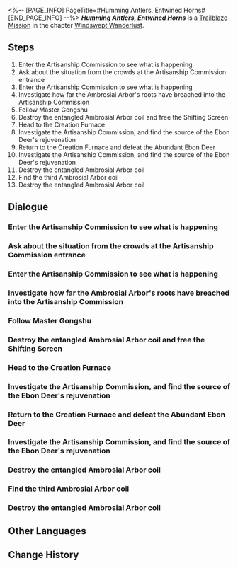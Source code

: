 <%-- [PAGE_INFO]
PageTitle=#Humming Antlers, Entwined Horns#
[END_PAGE_INFO] --%>
{{Stub|Dialogue.}}
{{Mission Infobox
|id            = 1021101
|title         = 
|image         = Mission Humming Antlers, Entwined Horns.png{{subst:void|<!--$UPLOAD:<<SpriteOutput/Chronicle/1021101.png>-<Mission Humming Antlers, Entwined Horns.png>-<Fate's Atlas Images>>-->}}
|type          = Trailblaze
|event_name    = 
|chapter       = Windswept Wanderlust
|requirements  = [[Trailblaze Mission]] ''[[Wood Sprouts Anew, Fate Tilts Askew]]'' completed
|summary       = The Ambrosial Arbor's roots wrap tightly around the furnace and absorb power from all over the Artisanship Commission, creating the spiritual animal named the Abundant Ebon Deer to protect itself.<br />You discover during the battle that the Ebon Deer appears immortal and revives as soon as it is defeated. The only chance you have of victory is to cut off its energy source.
|characters    = Chengjie; March 7th; Master Gongshu; Tingyun; Trailblazer; Welt; Yunche; Ziming
|startLocation = [[The Xianzhou Luofu]] - [[Artisanship Commission]]
|world         = The Xianzhou Luofu
|area          = Artisanship Commission
|prev          = Wood Sprouts Anew, Fate Tilts Askew
|next          = Desolate Depths of Despair
|rewards       = Trailblaze EXP*1,000; Stellar Jade*80; Shadow of Preservation*1; Traveler's Guide*4; Refined Aether*4; "Deerstalker"*1 { text = "Deerstalker" }; Credit*30,000
}}
'''''Humming Antlers, Entwined Horns''''' is a [[Trailblaze Mission]] in the chapter [[Windswept Wanderlust]].

==Steps==
# Enter the Artisanship Commission to see what is happening
# Ask about the situation from the crowds at the Artisanship Commission entrance
# Enter the Artisanship Commission to see what is happening
# Investigate how far the Ambrosial Arbor's roots have breached into the Artisanship Commission
# Follow Master Gongshu
# Destroy the entangled Ambrosial Arbor coil and free the Shifting Screen
# Head to the Creation Furnace
# Investigate the Artisanship Commission, and find the source of the Ebon Deer's rejuvenation
# Return to the Creation Furnace and defeat the Abundant Ebon Deer
# Investigate the Artisanship Commission, and find the source of the Ebon Deer's rejuvenation
# Destroy the entangled Ambrosial Arbor coil
# Find the third Ambrosial Arbor coil
# Destroy the entangled Ambrosial Arbor coil

<!--
==Gameplay Notes==

--><!--
==Trial Character==

-->
==Dialogue==
{{Stub Dialogue}}

===Enter the Artisanship Commission to see what is happening{{subst:void|<!--102110111-->}}===
{{Mission Description|type=trailblaze|location=Artisanship Commission|The Artisanship Commission is the department responsible for inventions and manufacturing in Xianzhou. People are crowding around its entrance, which is to be expected from individuals when the entire state is in peril. However, it's impossible for you to know what is happening inside without opening the doors to take a look.}}
{{Dialogue Start}}
:{{tx}}
{{Dialogue End}}

===Ask about the situation from the crowds at the Artisanship Commission entrance{{subst:void|<!--102110130-->}}===
{{Dialogue Start}}
:{{tx}}
{{Dialogue End}}

===Enter the Artisanship Commission to see what is happening{{subst:void|<!--102110102-->}}===
{{Dialogue Start}}
:{{tx}}
{{Dialogue End}}

===Investigate how far the Ambrosial Arbor's roots have breached into the Artisanship Commission{{subst:void|<!--102110103-->}}===
{{Mission Description|type=trailblaze|location=Artisanship Commission|update|As the Ambrosial Arbor is reborn, its massive root system spreads outward, roaming everywhere like writhing dragons. Delves situated closer to the Arbor are far more likely to be breached.<br />The roots of the Ambrosial Arbor tightly wrap around a giant furnace in the Artisanship Commission, lifting it off the ground, and the bridge leading to that location has already been destroyed.}}
{{Dialogue Start}}
:{{tx}}
{{Dialogue End}}

===Follow Master Gongshu{{subst:void|<!--102110120-->}}===
{{Mission Description|type=trailblaze|location=Artisanship Commission|update|No one expected an old master to remain at his post in this abandoned delve. His spirits are applaudable.<br />You learn that this man, Master Gongshu, is concerned about the furnace's safety. However, he alone could do little against the rampaging roots. As virtuous and just trailblazers, such a task would be a piece of cake for you!}}
{{Dialogue Start}}
:{{tx}}
{{Dialogue End}}

===Destroy the entangled Ambrosial Arbor coil and free the Shifting Screen{{subst:void|<!--102110104-->}}===
{{Dialogue Start}}
:{{tx}}
{{Dialogue End}}

===Head to the Creation Furnace{{subst:void|<!--102110106-->}}===
{{Dialogue Start}}
:{{tx}}
{{Dialogue End}}

===Investigate the Artisanship Commission, and find the source of the Ebon Deer's rejuvenation{{subst:void|<!--102110108-->}}===
{{Mission Description|type=trailblaze|location=Artisanship Commission|update|The Ambrosial Arbor's roots wrap tightly around the furnace and absorb power from all over the Artisanship Commission, creating the Abundant Ebon Deer to protect itself.<br />You discover during battle that the Ebon Deer appears immortal and revives as soon as it is defeated. The only chance you have of victory is to cut off its energy source.}}
{{Dialogue Start}}
:{{tx}}
{{Dialogue End}}

===Return to the Creation Furnace and defeat the Abundant Ebon Deer{{subst:void|<!--102110112-->}}===
{{Dialogue Start}}
:{{tx}}
{{Dialogue End}}

===Investigate the Artisanship Commission, and find the source of the Ebon Deer's rejuvenation{{subst:void|<!--102110132-->}}===
{{Dialogue Start}}
:{{tx}}
{{Dialogue End}}

===Destroy the entangled Ambrosial Arbor coil{{subst:void|<!--102110109-->}}===
{{Dialogue Start}}
:{{tx}}
{{Dialogue End}}

===Find the third Ambrosial Arbor coil{{subst:void|<!--102110114-->}}===
{{Dialogue Start}}
:{{tx}}
{{Dialogue End}}

===Destroy the entangled Ambrosial Arbor coil{{subst:void|<!--102110110-->}}===
{{Dialogue Start}}
:{{tx}}
{{Dialogue End}}

==Other Languages==
{{Other Languages
|en   = Humming Antlers, Entwined Horns
|zhs  = 茸客鸣呦，玉角盘虬
|zht  = 茸客鳴呦，玉角盤虯
|ja   = 茸客の呦鳴、蟠る玉角の蛟
|ko   = 사슴의 울음, 뿔의 얽힘
|es   = El bramido del ciervo y los cuernos enredados
|fr   = Tempête de bois et bruissement de cornes
|ru   = Ветвистые рога и спутанные корни
|th   = เสียงกวางร่ำร้อง เขาหยกคดเคี้ยว
|vi   = Nai Kêu Da Diết, Sừng Ngọc Quấn Quanh
|de   = Verstrickte Wurzeln des Schwarzhirschs
|id   = Tanduk Bersenandung, Cula Berjalinan
|pt   = Galhadas Sussurrantes, Chifres Entrelaçados
}}

==Change History==
{{Change History|1.0}}
